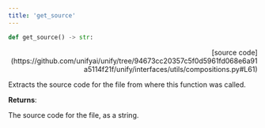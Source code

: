 ```yaml
---
title: 'get_source'
---
```


```python
def get_source() -> str:
```

<p align="right">[source code](https://github.com/unifyai/unify/tree/94673cc20357c5f0d5961fd068e6a91a5114f21f/unify/interfaces/utils/compositions.py#L61)</p>

Extracts the source code for the file from where this function was called.

**Returns**:

The source code for the file, as a string.